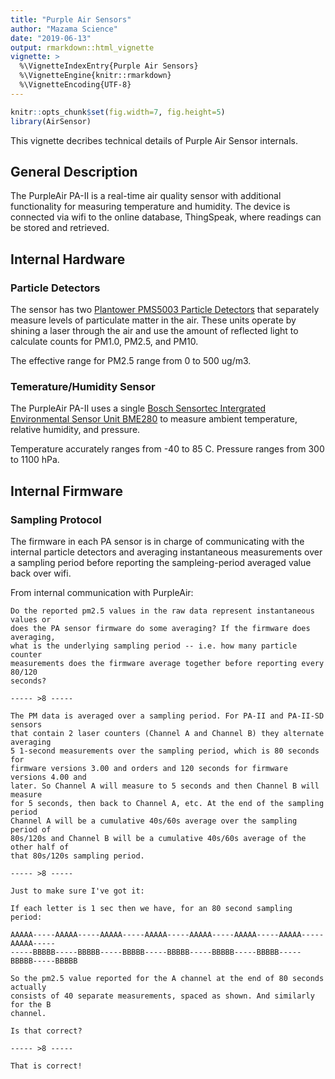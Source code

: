 ```yaml
---
title: "Purple Air Sensors"
author: "Mazama Science"
date: "2019-06-13"
output: rmarkdown::html_vignette
vignette: >
  %\VignetteIndexEntry{Purple Air Sensors}
  %\VignetteEngine{knitr::rmarkdown}
  %\VignetteEncoding{UTF-8}
---
```


```r
knitr::opts_chunk$set(fig.width=7, fig.height=5)
library(AirSensor)
```

This vignette decribes technical details of Purple Air Sensor internals.

## General Description

The PurpleAir PA-II is a real-time air quality sensor with additional 
functionality for measuring temperature and humidity. The device is connected 
via wifi to the online database, ThingSpeak, where readings can be stored and 
retrieved.

## Internal Hardware

### Particle Detectors

The sensor has two [Plantower PMS5003 Particle Detectors](http://www.aqmd.gov/docs/default-source/aq-spec/resources-page/plantower-pms5003-manual_v2-3.pdf)
that separately measure levels of particulate matter in the air. These units 
operate by shining a laser through the air and use the amount of reflected 
light to calculate counts for PM1.0, PM2.5, and PM10.

The effective range for PM2.5 range from 0 to 500 ug/m3. 

### Temerature/Humidity Sensor

The PurpleAir PA-II uses a single [Bosch Sensortec Intergrated Environmental Sensor Unit BME280](https://www.bosch-sensortec.com/bst/products/all_products/bme280)
to measure ambient temperature, relative humidity, and pressure.

Temperature accurately ranges from -40 to 85 C.
Pressure ranges from 300 to 1100 hPa.

## Internal Firmware

### Sampling Protocol

The firmware in each PA sensor is in charge of communicating with the internal
particle detectors and averaging instantaneous measurements over a sampling
period before reporting the sampleing-period averaged value back over wifi.

From internal communication with PurpleAir:

```
Do the reported pm2.5 values in the raw data represent instantaneous values or 
does the PA sensor firmware do some averaging? If the firmware does averaging, 
what is the underlying sampling period -- i.e. how many particle counter
measurements does the firmware average together before reporting every 80/120 
seconds?

----- >8 -----

The PM data is averaged over a sampling period. For PA-II and PA-II-SD sensors
that contain 2 laser counters (Channel A and Channel B) they alternate averaging
5 1-second measurements over the sampling period, which is 80 seconds for
firmware versions 3.00 and orders and 120 seconds for firmware versions 4.00 and
later. So Channel A will measure to 5 seconds and then Channel B will measure
for 5 seconds, then back to Channel A, etc. At the end of the sampling period
Channel A will be a cumulative 40s/60s average over the sampling period of
80s/120s and Channel B will be a cumulative 40s/60s average of the other half of
that 80s/120s sampling period.

----- >8 -----

Just to make sure I've got it:

If each letter is 1 sec then we have, for an 80 second sampling period:

AAAAA-----AAAAA-----AAAAA-----AAAAA-----AAAAA-----AAAAA-----AAAAA-----AAAAA-----
-----BBBBB-----BBBBB-----BBBBB-----BBBBB-----BBBBB-----BBBBB-----BBBBB-----BBBBB

So the pm2.5 value reported for the A channel at the end of 80 seconds actually
consists of 40 separate measurements, spaced as shown. And similarly for the B
channel.

Is that correct?

----- >8 -----

That is correct!
```

